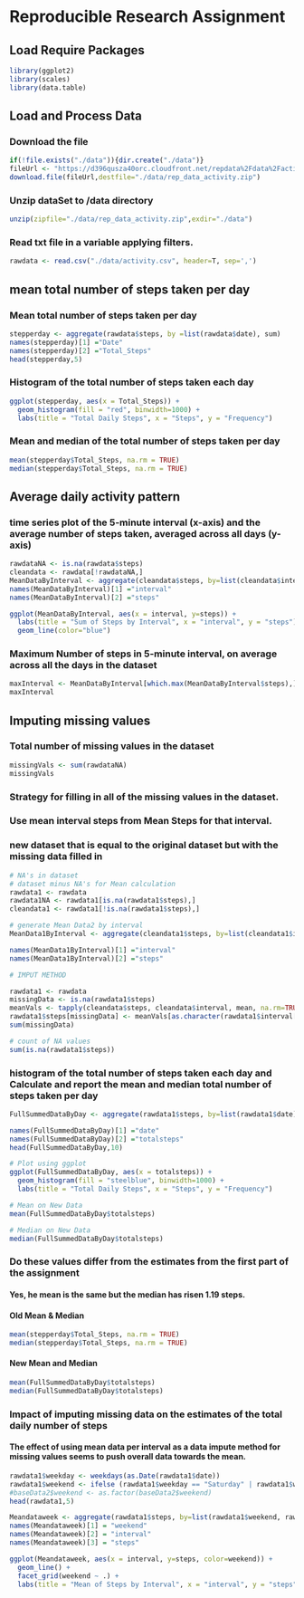 # Reproducible Research Assignment

## Load Require Packages

```r
library(ggplot2)
library(scales)
library(data.table)
```

## Load and Process Data 

### Download the file

```r
if(!file.exists("./data")){dir.create("./data")}
fileUrl <- "https://d396qusza40orc.cloudfront.net/repdata%2Fdata%2Factivity.zip"
download.file(fileUrl,destfile="./data/rep_data_activity.zip")
```

### Unzip dataSet to /data directory

```r
unzip(zipfile="./data/rep_data_activity.zip",exdir="./data")
```

### Read txt file in a variable applying filters.

```r
rawdata <- read.csv("./data/activity.csv", header=T, sep=',')
```

## mean total number of steps taken per day

### Mean total number of steps taken per day

```r
stepperday <- aggregate(rawdata$steps, by =list(rawdata$date), sum)
names(stepperday)[1] ="Date"
names(stepperday)[2] ="Total_Steps"
head(stepperday,5)
```

### Histogram of the total number of steps taken each day

```r
ggplot(stepperday, aes(x = Total_Steps)) +
  geom_histogram(fill = "red", binwidth=1000) +
  labs(title = "Total Daily Steps", x = "Steps", y = "Frequency")
```

### Mean and median of the total number of steps taken per day

```r
mean(stepperday$Total_Steps, na.rm = TRUE)
median(stepperday$Total_Steps, na.rm = TRUE)
```

## Average daily activity pattern

### time series plot of the 5-minute interval (x-axis) and the average number of steps taken, averaged across all days (y-axis)

```r
rawdataNA <- is.na(rawdata$steps)
cleandata <- rawdata[!rawdataNA,]
MeanDataByInterval <- aggregate(cleandata$steps, by=list(cleandata$interval), mean)
names(MeanDataByInterval)[1] ="interval"
names(MeanDataByInterval)[2] ="steps"

ggplot(MeanDataByInterval, aes(x = interval, y=steps)) +
  labs(title = "Sum of Steps by Interval", x = "interval", y = "steps")+
  geom_line(color="blue") 
```

### Maximum Number of steps in 5-minute interval, on average across all the days in the dataset

```r
maxInterval <- MeanDataByInterval[which.max(MeanDataByInterval$steps),]
maxInterval
```

##  Imputing missing values

### Total number of missing values in the dataset

```r
missingVals <- sum(rawdataNA)
missingVals
```

### Strategy for filling in all of the missing values in the dataset.
### Use mean interval steps from Mean Steps for that interval.
### new dataset that is equal to the original dataset but with the missing data filled in

```r
# NA's in dataset
# dataset minus NA's for Mean calculation
rawdata1 <- rawdata
rawdata1NA <- rawdata1[is.na(rawdata1$steps),]
cleandata1 <- rawdata1[!is.na(rawdata1$steps),]

# generate Mean Data2 by interval
MeanData1ByInterval <- aggregate(cleandata1$steps, by=list(cleandata1$interval), sum)

names(MeanData1ByInterval)[1] ="interval"
names(MeanData1ByInterval)[2] ="steps"

# IMPUT METHOD

rawdata1 <- rawdata
missingData <- is.na(rawdata1$steps)
meanVals <- tapply(cleandata$steps, cleandata$interval, mean, na.rm=TRUE, simplify=TRUE)
rawdata1$steps[missingData] <- meanVals[as.character(rawdata1$interval[missingData])]
sum(missingData)
```

```r
# count of NA values
sum(is.na(rawdata1$steps))
```

### histogram of the total number of steps taken each day and Calculate and report the mean and median total number of steps taken per day

```r
FullSummedDataByDay <- aggregate(rawdata1$steps, by=list(rawdata1$date), sum)

names(FullSummedDataByDay)[1] ="date"
names(FullSummedDataByDay)[2] ="totalsteps"
head(FullSummedDataByDay,10)

# Plot using ggplot
ggplot(FullSummedDataByDay, aes(x = totalsteps)) +
  geom_histogram(fill = "steelblue", binwidth=1000) +
  labs(title = "Total Daily Steps", x = "Steps", y = "Frequency")

# Mean on New Data
mean(FullSummedDataByDay$totalsteps)

# Median on New Data
median(FullSummedDataByDay$totalsteps)
```

###  Do these values differ from the estimates from the first part of the assignment

#### Yes, he mean is the same but the median has risen 1.19 steps. 

#### Old Mean & Median
```r
mean(stepperday$Total_Steps, na.rm = TRUE)
median(stepperday$Total_Steps, na.rm = TRUE)
```
#### New Mean and Median
```r
mean(FullSummedDataByDay$totalsteps)
median(FullSummedDataByDay$totalsteps)
```

### Impact of imputing missing data on the estimates of the total daily number of steps

#### The effect of using mean data per interval as a data impute method for missing values seems to push overall data towards the mean.

```r
rawdata1$weekday <- weekdays(as.Date(rawdata1$date))
rawdata1$weekend <- ifelse (rawdata1$weekday == "Saturday" | rawdata1$weekday == "Sunday",  "Weekend", "Weekday")
#baseData2$weekend <- as.factor(baseData2$weekend)
head(rawdata1,5)

Meandataweek <- aggregate(rawdata1$steps, by=list(rawdata1$weekend, rawdata1$interval), mean)
names(Meandataweek)[1] = "weekend"
names(Meandataweek)[2] = "interval"
names(Meandataweek)[3] = "steps"

ggplot(Meandataweek, aes(x = interval, y=steps, color=weekend)) +
  geom_line() +
  facet_grid(weekend ~ .) +
  labs(title = "Mean of Steps by Interval", x = "interval", y = "steps")
```
